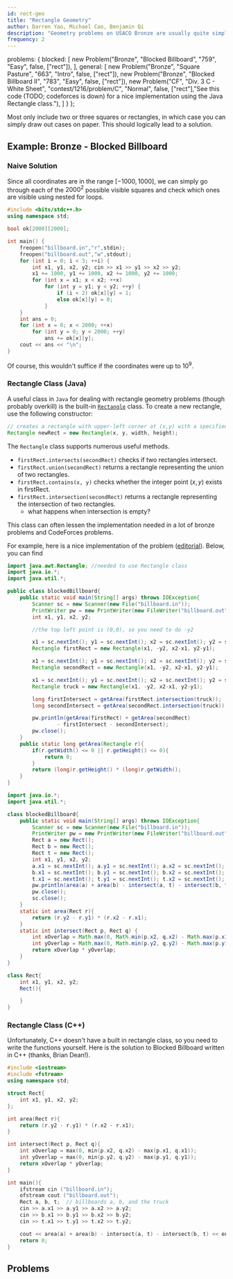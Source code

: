 ```yaml
---
id: rect-geo
title: "Rectangle Geometry"
author: Darren Yao, Michael Cao, Benjamin Qi
description: "Geometry problems on USACO Bronze are usually quite simple and limited to intersections and unions of squares or rectangles."
frequency: 2
---
```


  problems: {
    blocked: [
        new Problem("Bronze", "Blocked Billboard", "759", "Easy", false, ["rect"]),
    ],
    general: [
		new Problem("Bronze", "Square Pasture", "663", "Intro", false, ["rect"]),
		new Problem("Bronze", "Blocked Billboard II", "783", "Easy", false, ["rect"]),
		new Problem("CF", "Div. 3 C - White Sheet", "contest/1216/problem/C", "Normal", false, ["rect"],"See this code (TODO; codeforces is down) for a nice implementation using the Java Rectangle class."),
    ]
  }
};

Most only include two or three squares or rectangles, in which case you can simply draw out cases on paper. This should logically lead to a solution. 

## Example: Bronze - Blocked Billboard

<problems-list problems={metadata.problems.blocked} />

### Naive Solution

Since all coordinates are in the range $[-1000,1000]$, we can simply go through each of the $2000^2$ possible visible squares and check which ones are visible using nested for loops.

<spoiler title="Nested Loops">

```cpp
#include <bits/stdc++.h>
using namespace std;

bool ok[2000][2000];

int main() {
	freopen("billboard.in","r",stdin);
	freopen("billboard.out","w",stdout);
	for (int i = 0; i < 3; ++i) {
		int x1, y1, x2, y2; cin >> x1 >> y1 >> x2 >> y2;
		x1 += 1000, y1 += 1000, x2 += 1000, y2 += 1000;
		for (int x = x1; x < x2; ++x) 
			for (int y = y1; y < y2; ++y) {
				if (i < 2) ok[x][y] = 1;
				else ok[x][y] = 0;
			}
	}
	int ans = 0;
	for (int x = 0; x < 2000; ++x) 
		for (int y = 0; y < 2000; ++y) 
			ans += ok[x][y];
	cout << ans << "\n";
}
```
</spoiler>

Of course, this wouldn't suffice if the coordinates were up to $10^9$.

### Rectangle Class (Java)

A useful class in `Java` for dealing with rectangle geometry problems (though probably overkill) is the built-in [`Rectangle`](https://docs.oracle.com/javase/8/docs/api/java/awt/Rectangle.html) class. To create a new rectangle, use the following constructor:

```java
// creates a rectangle with upper-left corner at (x,y) with a specified width and height
Rectangle newRect = new Rectangle(x, y, width, height); 
```

The `Rectangle` class supports numerous useful methods. 

  - `firstRect.intersects(secondRect)` checks if two rectangles intersect.
  - `firstRect.union(secondRect)` returns a rectangle representing the union of two rectangles.
  - `firstRect.contains(x, y)` checks whether the integer point $(x,y)$ exists in firstRect.
  - `firstRect.intersection(secondRect)` returns a rectangle representing the intersection of two rectangles.
    - what happens when intersection is empty?

This class can often lessen the implementation needed in a lot of bronze problems and CodeForces problems.

For example, here is a nice implementation of the problem ([editorial](http://www.usaco.org/current/data/sol_billboard_bronze_dec17.html)). Below, you can find 

<spoiler title="Java Solution With Built-in Rectangle Class">

```java
import java.awt.Rectangle; //needed to use Rectangle class
import java.io.*;
import java.util.*;

public class blockedBillboard{
	public static void main(String[] args) throws IOException{
		Scanner sc = new Scanner(new File("billboard.in"));
		PrintWriter pw = new PrintWriter(new FileWriter("billboard.out"));
		int x1, y1, x2, y2;

		//the top left point is (0,0), so you need to do -y2

		x1 = sc.nextInt(); y1 = sc.nextInt(); x2 = sc.nextInt(); y2 = sc.nextInt();
		Rectangle firstRect = new Rectangle(x1, -y2, x2-x1, y2-y1);

		x1 = sc.nextInt(); y1 = sc.nextInt(); x2 = sc.nextInt(); y2 = sc.nextInt();
		Rectangle secondRect = new Rectangle(x1, -y2, x2-x1, y2-y1);

		x1 = sc.nextInt(); y1 = sc.nextInt(); x2 = sc.nextInt(); y2 = sc.nextInt();
		Rectangle truck = new Rectangle(x1, -y2, x2-x1, y2-y1);

		long firstIntersect = getArea(firstRect.intersection(truck));
		long secondIntersect = getArea(secondRect.intersection(truck));

		pw.println(getArea(firstRect) + getArea(secondRect) 
				- firstIntersect - secondIntersect);
		pw.close();
	}
	public static long getArea(Rectangle r){
		if(r.getWidth() <= 0 || r.getHeight() <= 0){
			return 0;
		}
		return (long)r.getHeight() * (long)r.getWidth();
	}
}
```
</spoiler>

<spoiler title="Java Solution Without Built-in Rectangle Class">

```java
import java.io.*;
import java.util.*;

class blockedBillboard{
    public static void main(String[] args) throws IOException{
    	Scanner sc = new Scanner(new File("billboard.in"));
        PrintWriter pw = new PrintWriter(new FileWriter("billboard.out"));
        Rect a = new Rect();
        Rect b = new Rect();
        Rect t = new Rect();
        int x1, y1, x2, y2;
        a.x1 = sc.nextInt(); a.y1 = sc.nextInt(); a.x2 = sc.nextInt(); a.y2 = sc.nextInt();
        b.x1 = sc.nextInt(); b.y1 = sc.nextInt(); b.x2 = sc.nextInt(); b.y2 = sc.nextInt();
        t.x1 = sc.nextInt(); t.y1 = sc.nextInt(); t.x2 = sc.nextInt(); t.y2 = sc.nextInt();
        pw.println(area(a) + area(b) - intersect(a, t) - intersect(b, t));
        pw.close();
        sc.close();
    }
    static int area(Rect r){
        return (r.y2 - r.y1) * (r.x2 - r.x1);
    }
    static int intersect(Rect p, Rect q) {
        int xOverlap = Math.max(0, Math.min(p.x2, q.x2) - Math.max(p.x1, q.x1));
        int yOverlap = Math.max(0, Math.min(p.y2, q.y2) - Math.max(p.y1, q.y1));
        return xOverlap * yOverlap;
    }
}

class Rect{
    int x1, y1, x2, y2;
    Rect(){

    }
}
```
</spoiler>

### Rectangle Class (C++)

Unfortunately, C++ doesn't have a built in rectangle class, so you need to write the functions yourself. Here is the solution to Blocked Billboard written in C++ (thanks, Brian Dean!).

<spoiler title="C++ Solution">

```cpp
#include <iostream>
#include <fstream>
using namespace std;

struct Rect{
	int x1, y1, x2, y2;
};

int area(Rect r){
  	return (r.y2 - r.y1) * (r.x2 - r.x1);
}

int intersect(Rect p, Rect q){
  	int xOverlap = max(0, min(p.x2, q.x2) - max(p.x1, q.x1));
  	int yOverlap = max(0, min(p.y2, q.y2) - max(p.y1, q.y1));
  	return xOverlap * yOverlap;
}

int main(){
	ifstream cin ("billboard.in");
	ofstream cout ("billboard.out");
 	Rect a, b, t;  // billboards a, b, and the truck
  	cin >> a.x1 >> a.y1 >> a.x2 >> a.y2;
 	cin >> b.x1 >> b.y1 >> b.x2 >> b.y2;
  	cin >> t.x1 >> t.y1 >> t.x2 >> t.y2;

	cout << area(a) + area(b) - intersect(a, t) - intersect(b, t) << endl;
	return 0;
}

```
</spoiler>

## Problems

<problems-list problems={metadata.problems.general} />

